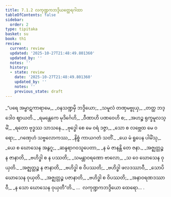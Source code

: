 ```yaml
---
title: 7.1.2 လကုဏ္ဍကဘဒ္ဒိယတ္ထေရဂါထာ
tableOfContents: false
sidebar:
  order: 2
type: tipitaka
basket: su
book: th1
review:
  current: review
  updated: '2025-10-27T21:48:49.801360'
  updated_by: ''
  notes: ''
  history:
  - state: review
    date: '2025-10-27T21:48:49.801360'
    updated_by: ''
    notes: ''
    previous_state: draft
---
```



<ReviewStatus review={frontmatter.review} showDetails={true} />

<HypothesisAnnotation frontmatter={frontmatter} />

<DynamicBreadcrumb />

<Division number="466" book="th1" e="ch" v="19" p="291">

<Paragraph number="752" type="verses" book="th1">
_“ပရေ အမ္ဗာဋကာရာမေ,_  
_ဝနသဏ္ဍမှိ ဘဒ္ဒိယော;_  
_သမူလံ တဏှမဗ္ဗုယှ,_  
_တတ္ထ ဘဒ္ဒေါဝ ဈာယတိ._  

</Paragraph>

</Division>
<Division number="467" book="th1" e="ch" v="19" p="291">

<Paragraph number="753" type="verses" book="th1">
_ရမန္တေကေ မုဒိင်္ဂေဟိ,_  
_ဝီဏာဟိ ပဏဝေဟိ စ;_  
_အဟဉ္စ ရုက္ခမူလသ္မိံ,_  
_ရတော ဗုဒ္ဓဿ သာသနေ._  

</Paragraph>

</Division>
<Division number="468" book="th1" e="ch" v="19" p="291">

<Paragraph number="754" type="verses" book="th1">
_ဗုဒ္ဓေါ စေ မေ ဝရံ ဒဇ္ဇာ,_  
_သော စ လဗ္ဘေထ မေ ဝရော;_  
_ဂဏှေဟံ သဗ္ဗလောကဿ,_  
_နိစ္စံ ကာယဂတံ သတိံ._  

</Paragraph>

</Division>
<Division number="469" book="th1" e="ch" v="19" p="292">

<Paragraph number="755" type="verses" book="th1">
_ယေ မံ ရူပေန ပါမိံသု,_  
_ယေ စ ဃောသေန အနွဂူ;_  
_ဆန္ဒရာဂဝသူပေတာ,_  
_န မံ ဇာနန္တိ တေ ဇနာ._  

</Paragraph>

</Division>
<Division number="470" book="th1" e="ch" v="19" p="292">

<Paragraph number="756" type="verses" book="th1">
_အဇ္ဈတ္တဉ္စ န ဇာနာတိ,_  
_ဗဟိဒ္ဓါ စ န ပဿတိ;_  
_သမန္တာဝရဏော ဗာလော,_  
_သ ဝေ ဃောသေန ဝုယှတိ._  

</Paragraph>

</Division>
<Division number="471" book="th1" e="ch" v="19" p="292">

<Paragraph number="757" type="verses" book="th1">
_အဇ္ဈတ္တဉ္စ န ဇာနာတိ,_  
_ဗဟိဒ္ဓါ စ ဝိပဿတိ;_  
_ဗဟိဒ္ဓါ ဖလဒဿာဝီ,_  
_သောပိ ဃောသေန ဝုယှတိ._  

</Paragraph>

</Division>
<Division number="472" book="th1" e="ch" v="19" p="292">

<Paragraph number="758" type="verses" book="th1">
_အဇ္ဈတ္တဉ္စ ပဇာနာတိ,_  
_ဗဟိဒ္ဓါ စ ဝိပဿတိ;_  
_အနာဝရဏဒဿာဝီ,_  
_န သော ဃောသေန ဝုယှတီ”တိ._  


</Paragraph>
</Division>

<Paragraph number="759" type="center" book="th1">
…  လကုဏ္ဍကဘဒ္ဒိယော ထေရော… .
</Paragraph>